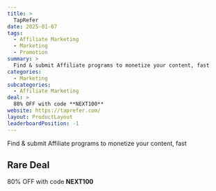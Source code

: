 ```yaml
---
title: >
  TapRefer
date: 2025-01-07
tags:
  - Affiliate Marketing
  - Marketing
  - Promotion
summary: >
  Find & submit Affiliate programs to monetize your content, fast
categories:
  - Marketing
subcategories:
  - Affiliate Marketing
deal: >
  80% OFF with code **NEXT100**
website: https://taprefer.com/
layout: ProductLayout
leaderboardPosition: -1
---
```

Find & submit Affiliate programs to monetize your content, fast

## Rare Deal

80% OFF with code **NEXT100**
